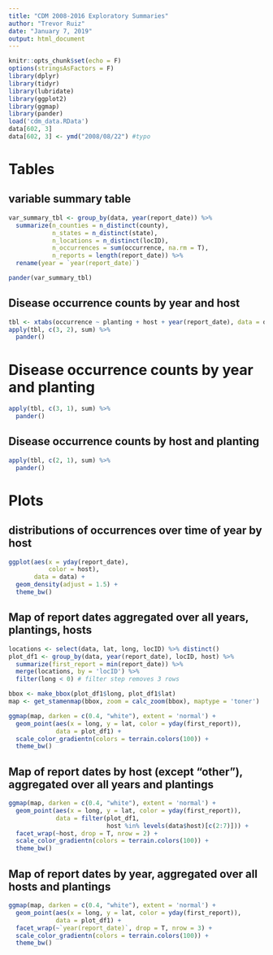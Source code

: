 ---
title: "CDM 2008-2016 Exploratory Summaries"
author: "Trevor Ruiz"
date: "January 7, 2019"
output: html_document
---

```{r setup, include=FALSE}
knitr::opts_chunk$set(echo = F)
options(stringsAsFactors = F)
library(dplyr)
library(tidyr)
library(lubridate)
library(ggplot2)
library(ggmap)
library(pander)
load('cdm_data.RData')
data[602, 3]
data[602, 3] <- ymd("2008/08/22") #typo
```

# Tables

## variable summary table
```{r vartbl}
var_summary_tbl <- group_by(data, year(report_date)) %>%
  summarize(n_counties = n_distinct(county),
            n_states = n_distinct(state),
            n_locations = n_distinct(locID),
            n_occurrences = sum(occurrence, na.rm = T),
            n_reports = length(report_date)) %>%
  rename(year = `year(report_date)`)

pander(var_summary_tbl)
```

## Disease occurrence counts by year and host
```{r occtbl1}
tbl <- xtabs(occurrence ~ planting + host + year(report_date), data = data)
apply(tbl, c(3, 2), sum) %>%
  pander()
```

# Disease occurrence counts by year and planting
```{r occtbl2}
apply(tbl, c(3, 1), sum) %>%
  pander()
```

## Disease occurrence counts by host and planting
```{r occtbl3}
apply(tbl, c(2, 1), sum) %>%
  pander()
```

# Plots

## distributions of occurrences over time of year by host
```{r timeplot1}
ggplot(aes(x = yday(report_date),
           color = host),
       data = data) +
  geom_density(adjust = 1.5) +
  theme_bw()
```

## Map of report dates aggregated over all years, plantings, hosts
```{r mapsetup, include = F}
locations <- select(data, lat, long, locID) %>% distinct()
plot_df1 <- group_by(data, year(report_date), locID, host) %>%
  summarize(first_report = min(report_date)) %>% 
  merge(locations, by = 'locID') %>%
  filter(long < 0) # filter step removes 3 rows

bbox <- make_bbox(plot_df1$long, plot_df1$lat)
map <- get_stamenmap(bbox, zoom = calc_zoom(bbox), maptype = 'toner')
```

```{r map1}
ggmap(map, darken = c(0.4, "white"), extent = 'normal') +
  geom_point(aes(x = long, y = lat, color = yday(first_report)),
             data = plot_df1) +
  scale_color_gradientn(colors = terrain.colors(100)) +
  theme_bw()
```

## Map of report dates by host (except "other"), aggregated over all years and plantings
```{r map2}
ggmap(map, darken = c(0.4, "white"), extent = 'normal') +
  geom_point(aes(x = long, y = lat, color = yday(first_report)),
             data = filter(plot_df1, 
                           host %in% levels(data$host)[c(2:7)])) +
  facet_wrap(~host, drop = T, nrow = 2) +
  scale_color_gradientn(colors = terrain.colors(100)) +
  theme_bw()
```

## Map of report dates by year, aggregated over all hosts and plantings
```{r map3}
ggmap(map, darken = c(0.4, "white"), extent = 'normal') +
  geom_point(aes(x = long, y = lat, color = yday(first_report)),
             data = plot_df1) +
  facet_wrap(~`year(report_date)`, drop = T, nrow = 3) +
  scale_color_gradientn(colors = terrain.colors(100)) +
  theme_bw()
```